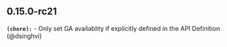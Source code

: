 ## 0.15.0-rc21
**`(chore):`** - Only set GA availablity if explicitly defined in the API Definition (@dsinghvi) 

